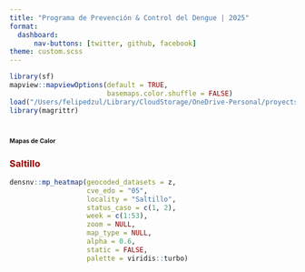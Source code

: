 ```yaml
---
title: "Programa de Prevención & Control del Dengue | 2025"
format: 
  dashboard:
      nav-buttons: [twitter, github, facebook]
theme: custom.scss
---
```


```r
library(sf)
mapview::mapviewOptions(default = TRUE,
                        basemaps.color.shuffle = FALSE)
load("/Users/felipedzul/Library/CloudStorage/OneDrive-Personal/proyects/geocoding_mex/2025/8.RData/denmex_2025.RData")
library(magrittr)
```


# [**Mapas de Calor**]{style="font-size:8pt"}

::: panel-tabset

### [**Saltillo**]{style="color:#990000"}
```r
densnv::mp_heatmap(geocoded_datasets = z,
                   cve_edo = "05",
                   locality = "Saltillo",
                   status_caso = c(1, 2),
                   week = c(1:53),
                   zoom = NULL,
                   map_type = NULL,
                   alpha = 0.6,
                   static = FALSE,
                   palette = viridis::turbo)
```

:::